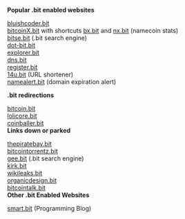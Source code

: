 '''Popular .bit enabled websites'''

[http://bluishcoder.bit bluishcoder.bit]<br>
[http://bitcoinX.bit bitcoinX.bit] with shortcuts [http://bx.bit bx.bit] and [http://nx.bit nx.bit] (namecoin stats)<br>
[http://bitse.bit bitse.bit] (.bit search engine)<br>
[http://dot-bit.bit dot-bit.bit]<br>
[http://explorer.bit explorer.bit]<br>
[http://dns.bit dns.bit]<br>
[http://register.bit register.bit]<br>
[http://14u.bit 14u.bit] (URL shortener)<br>
[http://namealert.bit namealert.bit] (domain expiration alert)

'''.bit redirections'''

[http://bitcoin.bit bitcoin.bit]<br>
[http://lolicore.bit lolicore.bit]<br>
[http://coinballer.bit coinballer.bit]<br>

'''Links down or parked'''

[http://thepiratebay.bit thepiratebay.bit]<br>
[http://bitcointorrentz.bit bitcointorrentz.bit]<br>
[http://gee.bit gee.bit] (.bit search engine)<br>
[http://kirk.bit kirk.bit]<br>
[http://wikileaks.bit wikileaks.bit]<br>
[http://organicdesign.bit organicdesign.bit]<br>
[http://bitcointalk.bit bitcointalk.bit]<br>

'''Other .bit Enabled Websites'''

[http://smart.bit smart.bit] (Programming Blog)<br>
